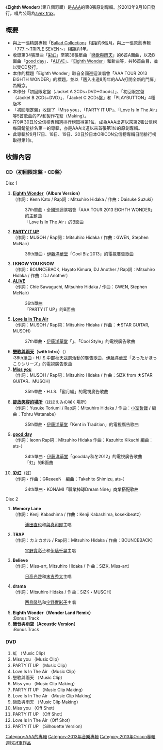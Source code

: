 {{Multiple issues|
{{unreferenced|time=2011-06-29T06:06:19+00:00}}
{{Notability Unreferenced|time=2020-02-22T07:39:08+00:00}}
}}
{{Infobox Album
| Name = Eighth Wonder<br />第八個奇蹟
| Cover = AVZD-38803 & AVZD-38804.jpg 
| Artist = [[AAA_(團體)|AAA]]
| Type = 專輯
| Released = 2013年9月18日
| Recorded = 2012年－2013年
| Genre = [[J-POP|J-POP]]
| Length = 
| Label = [[avex_trax|avex trax]]
| Producer = masato max matsuura
| Certification  = 
| Chart position = * 週間最高排名第1位<small>（[[Oricon公信榜|Oricon]]）</small> 
* 2013年9月度月排名第9名
| Reviews = 
| Last album            = [[Ballad_Collection|Ballad Collection]]<br />2013年
| This album            = '''Eighth Wonder'''<br />2013年
| Next album            = [[Driving_MIX|Driving MIX]]<br />2013年
| Misc           = {{Singles
 | Name          = Eighth Wonder
 | Type          = 錄音室專輯
 | Single 1      = [[彩虹_(AAA單曲)|彩虹]]
 | Single 1 date = 2012年10月31日
 | Single 2      = [[Miss_you_/_綻放笑容的場所|Miss you / 綻放笑容的場所]]
 | Single 2 date = 2013年1月23日
 | Single 3      = [[PARTY_IT_UP|PARTY IT UP]]
 | Single 3 date = 2013年3月13日
 | Single 4      = [[Love_Is_In_The_Air|Love Is In The Air]]
 | Single 4 date = 2013年6月26日
 | Single 5      = [[戀歌與雨天|戀歌與雨天]]
 | Single 5 date = 2013年9月4日
}}
}}
《'''Eighth Wonder'''》（第八個奇蹟）是[[AAA_(團體)|AAA]]的第8張原創專輯。於2013年9月18日發行。唱片公司為[[avex_trax|avex trax]]。

== 概要 ==
* 與上一張精選專輯「[[Ballad_Collection|Ballad Collection]]」相距約6個月。與上一張原創專輯「[[777_～TRIPLE_SEVEN～|777 ～TRIPLE SEVEN～]]」相距約1年。
* 收錄第34張單曲「[[彩虹_(AAA單曲)|彩虹]]」至第38張單曲「[[戀歌與雨天|戀歌與雨天]]」的6首A面曲，以及B面曲「[[虹_(AAA單曲)|good day]]」、「[[PARTY_IT_UP|ALIVE]]」、「[[Love_Is_In_The_Air|Eighth Wonder]]」和新曲等，共16首曲目，並以雙CD發行。
* 本作的標題「Eighth Wonder」取自全國巡迴演唱會「AAA TOUR 2013 EIGHTH WONDER」的標題，並以「邁入出道8周年的AAA打開全新的門扉」為概念。
* 本作分「初回限定盤（Jacket A 2CDs+DVD+Goods）」、「初回限定盤（Jacket B 2CDs+DVD）」、「Jacket C 2CDs盤」和「PLAYBUTTON」4種版本
* 「初回限定盤」收錄了「Miss you」、「PARTY IT UP」、「Love Is In The Air」等5首歌曲的PV和製作花絮（Making）。
* 在9月30日於公信榜專輯週排行榜取得第1位，成為AAA出道以來第2張公信榜每周銷量排名第一的專輯，亦是AAA出道以來首張第1位的原創專輯。
* 此專輯於9月17日、18日、19日、20日於日本ORICON公信榜專輯日間排行榜取得第1位。

==收錄內容==
===CD（初回限定盤・CD盤）===
;Disc 1
#'''[[Love_Is_In_The_Air|Eighth Wonder]]（Album Version）'''<br/>（作詞：Kenn Kato / Rap詞：Mitsuhiro Hidaka / 作曲：Daisuke Suzuki）
#:37th單曲・全國巡迴演唱會「AAA TOUR 2013 EIGHTH WONDER」的主題曲
#:「Love Is In The Air」的B面曲
# '''[[PARTY_IT_UP|PARTY IT UP]]'''<br/>（作詞：MUSOH / Rap詞：Mitsuhiro Hidaka / 作曲：GWEN, Stephen McNair）
#:36th單曲・[[伊藤洋華堂|伊藤洋華堂]]「Cool Biz 2013」的電視廣告歌曲
# '''I KNOW YOU KNOW'''<br/>（作詞：BOUNCEBACK, Hayato Kimura, DJ Another / Rap詞：Mitsuhiro Hidaka / 作曲：DJ Another）
# '''[[PARTY_IT_UP|ALIVE]]'''<br/>（作詞：Chie Sawaguchi, Mitsuhiro Hidaka / 作曲：GWEN, Stephen McNair）
#:36th單曲
#:「PARTY IT UP」的B面曲
# '''[[Love_Is_In_The_Air|Love Is In The Air]]'''<br/>（作詞︰MUSOH / Rap詞：Mitsuhiro Hidaka / 作曲：★STAR GUiTAR, MUSOH）
#:37th單曲・[[伊藤洋華堂|伊藤洋華堂]]「{{lang|ja|恋☆浴衣}}」、「Cool Style」的電視廣告歌曲
# '''[[戀歌與雨天|戀歌與雨天]]（with Intro）'''（{{lang|ja|恋音と雨空}}）<br/>
#:38th單曲・H.I.S.中部秋天競選活動的廣告歌曲、[[伊藤洋華堂|伊藤洋華堂]]「あったかほっこりシリーズ」的電視廣告歌曲
#'''[[Miss_you_/_綻放笑容的場所|Miss you]]'''<br/>（作詞：MUSOH / Rap詞：Mitsuhiro Hidaka / 作曲：SiZK from ★STAR GUiTAR、MUSOH）
#:35th單曲・H.I.S.「蜜月編」的電視廣告歌曲
#'''[[Miss_you_/_綻放笑容的場所|綻放笑容的場所]]'''（ほほえみの咲く場所）<br/>（作詞：Yusuke Toriumi / Rap詞：Mitsuhiro Hidaka / 作曲：[[小室哲哉|小室哲哉]] / 編曲：Tohru Watanabe）
#:35th單曲・[[伊藤洋華堂|伊藤洋華堂]]「Kent in Tradition」的電視廣告歌曲
# '''[[彩虹_(AAA單曲)|good day]]'''<br/>（作詞：leonn Rap詞：Mitsuhiro Hidaka 作曲：Kazuhito Kikuchi 編曲：ats-）
#:34th單曲・[[伊藤洋華堂|伊藤洋華堂]]「goodday秋冬2012」的電視廣告歌曲
#:「虹」的B面曲
# '''[[彩虹_(AAA單曲)|彩虹]]'''（虹）<br/>（作詞・作曲：GReeeeN　編曲：Takehito Shimizu, ats-）
#:34th單曲・KONAMI「職業棒球Dream Nine」商業搭配歌曲

;Disc 2
# '''Memory Lane'''<br/>（作詞：Kenji Kabashima / 作曲：Kenji Kabashima, kosekibeatz）
#:[[浦田直也|浦田直也]]和[[與真司郎|與真司郎]]主唱
# '''TRAP'''<br/>（作詞：カミカオル / Rap詞：Mitsuhiro Hidaka / 作曲：BOUNCEBACK）
#:[[宇野實彩子|宇野實彩子]]和[[伊藤千晃|伊藤千晃]]主唱
# '''Believe'''<br/>（作詞︰Miss-art, Mitsuhiro Hidaka / 作曲：SiZK, Miss-art）
#:[[日高光啓|日高光啓]]和[[末吉秀太|末吉秀太]]主唱
# '''drama'''<br/>（作詞：Mitsuhiro Hidaka / 作曲：SiZK・MUSOH）
#:[[西島隆弘|西島隆弘]]和[[宇野實彩子|宇野實彩子]]主唱
# '''Eighth Wonder（Wonder Land Remix）'''<br/>
#:Bonus Track
# '''戀音與雨空（Acoustic Version）'''<br/>
#:Bonus Track

===DVD===
# 虹 （Music Clip）
# Miss you （Music Clip）
# PARTY IT UP （Music Clip）
# Love Is In The Air （Music Clip）
# 戀歌與雨天 （Music Clip）
# Miss you （Music Clip Making）
# PARTY IT UP （Music Clip Making）
# Love Is In The Air （Music Clip Making）
# 戀歌與雨天 （Music Clip Making）
# Miss you （Off Shot）
# PARTY IT UP （Off Shot）
# Love Is In The Air（Off Shot）
# PARTY IT UP （Silhouette Version）

{{AAA}}
{{Oricon專輯週榜冠軍 (2013年)|2013年9月30日}}
{{DEFAULTSORT:Eighth Wonder}}
[[Category:AAA的專輯|Category:AAA的專輯]]
[[Category:2013年音樂專輯|Category:2013年音樂專輯]]
[[Category:2013年Oricon專輯週榜冠軍作品|Category:2013年Oricon專輯週榜冠軍作品]]